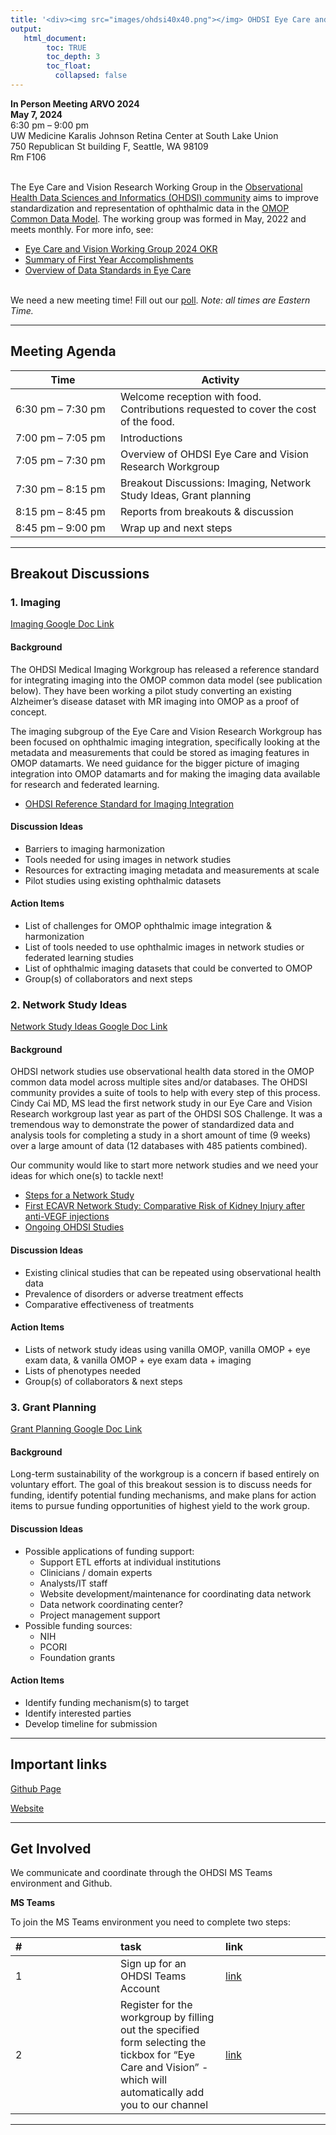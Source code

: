 ```yaml
---
title: '<div><img src="images/ohdsi40x40.png"></img> OHDSI Eye Care and Vision Research Working Group </div>'
output:
   html_document:
        toc: TRUE
        toc_depth: 3
        toc_float:
          collapsed: false
---
```


<div align="center"> **In Person Meeting ARVO 2024 ** </div> 
<div align="center"> **May 7, 2024 ** </div> 
<div align="center"> 6:30 pm – 9:00 pm </div> 
<div align="center"> UW Medicine Karalis Johnson Retina Center at South Lake Union </div> 
<div align="center"> 750 Republican St building F, Seattle, WA 98109 </div> 
<div align="center"> Rm F106 </div> 

<br>
The Eye Care and Vision Research Working Group in the [Observational Health Data Sciences and Informatics (OHDSI) community](ohdsi.org) aims to improve standardization and representation of ophthalmic data in the [OMOP Common Data Model](https://www.ohdsi.org/data-standardization/).  The working group was formed in May, 2022 and meets monthly. For more info, see: 

+ [Eye Care and Vision Working Group 2024 OKR](https://www.ohdsi.org/wp-content/uploads/2024/02/Eyecare-24.pdf)
+ [Summary of First Year Accomplishments](https://www.ohdsi.org/2023showcase-510/)
+ [Overview of Data Standards in Eye Care]( https://eyewiki.org/Data_Standards_in_Eye_Care)

<br>
We need a new meeting time!  Fill out our [poll](https://www.when2meet.com/?24887613-nv37a). *Note: all times are Eastern Time.*

---

## **Meeting Agenda**

| Time | Activity |
| ---- | -------- |
| 6:30 pm – 7:30 pm | Welcome reception with food.  Contributions requested to cover the cost of the food.| 
| 7:00 pm – 7:05 pm | Introductions |
| 7:05 pm – 7:30 pm | Overview of OHDSI Eye Care and Vision Research Workgroup | 
| 7:30 pm – 8:15 pm	| Breakout Discussions: Imaging, Network Study Ideas, Grant planning |
| 8:15 pm – 8:45 pm |	Reports from breakouts & discussion |
| 8:45 pm – 9:00 pm	| Wrap up and next steps |

---

## **Breakout Discussions** 

### 1. Imaging 
[Imaging Google Doc Link](https://docs.google.com/document/d/1HYZsTDA0hZajYqswC1Izn1Hq1T3pMMjSsCt_aXJNZhc/edit?usp=sharing)

#### Background
The OHDSI Medical Imaging Workgroup has released a reference standard for integrating imaging into the OMOP common data model (see publication below).  They have been working a pilot study converting an existing Alzheimer's disease dataset with MR imaging into OMOP as a proof of concept.
<p> The imaging subgroup of the Eye Care and Vision Research Workgroup has been focused on ophthalmic imaging integration, specifically looking at the metadata and measurements that could be stored as imaging features in OMOP datamarts.  We need guidance for the bigger picture of imaging integration into OMOP datamarts and for making the imaging data available for research and federated learning.

  + [OHDSI Reference Standard for Imaging Integration](https://link.springer.com/article/10.1007/s10278-024-00982-6)


#### Discussion Ideas
  + Barriers to imaging harmonization
  + Tools needed for using images in network studies
  + Resources for extracting imaging metadata and measurements at scale
  + Pilot studies using existing ophthalmic datasets

#### Action Items
  + List of challenges for OMOP ophthalmic image integration & harmonization
  + List of tools needed to use ophthalmic images in network studies or federated learning studies
  + List of ophthalmic imaging datasets that could be converted to OMOP
  + Group(s) of collaborators and next steps


### 2. Network Study Ideas

[Network Study Ideas Google Doc Link](https://docs.google.com/document/d/1Ljd-eP1vh_RXsV0gaajdArW-S_F0mHbDDqBFM5OeMn0/edit?usp=sharing)

#### Background

OHDSI network studies use observational health data stored in the OMOP common data model across multiple sites and/or databases.  The OHDSI community provides a suite of tools to help with every step of this process.  Cindy Cai MD, MS lead the first network study in our Eye Care and Vision Research workgroup last year as part of the OHDSI SOS Challenge.  It was a tremendous way to demonstrate the power of standardized data and analysis tools for completing a study in a short amount of time (9 weeks) over a large amount of data (12 databases with 485 patients combined).

<p> Our community would like to start more network studies and we need your ideas for which one(s) to tackle next!

  + [Steps for a Network Study](https://ohdsi.github.io/TheBookOfOhdsi/StudySteps.html#study-steps-in-detail)
  + [First ECAVR Network Study: Comparative Risk of Kidney Injury after anti-VEGF injections](https://pubmed.ncbi.nlm.nih.gov/38519026/)
  + [Ongoing OHDSI Studies](https://data.ohdsi.org/OhdsiStudies/)
    
#### Discussion Ideas
  
  + Existing clinical studies that can be repeated using observational health data
  + Prevalence of disorders or adverse treatment effects
  + Comparative effectiveness of treatments

#### Action Items
  
  + Lists of network study ideas using vanilla OMOP, vanilla OMOP + eye exam data, & vanilla OMOP + eye exam data + imaging
  + Lists of phenotypes needed
  + Group(s) of collaborators & next steps

### 3. Grant Planning

[Grant Planning Google Doc Link](https://docs.google.com/document/d/19GQj0sT32uFvDTYRVIRUiZ7h43qLm9KmcpuCEyVmbR4/edit)

#### Background 
Long-term sustainability of the workgroup is a concern if based entirely on voluntary effort.
The goal of this breakout session is to discuss needs for funding, identify potential funding mechanisms, and make plans for action items to pursue funding opportunities of highest yield to the work group.

#### Discussion Ideas

+ Possible applications of funding support:
  * Support ETL efforts at individual institutions 
  * Clinicians / domain experts
  * Analysts/IT staff 
  * Website development/maintenance for coordinating data network
  * Data network coordinating center?
  * Project management support 
+ Possible funding sources: 
  * NIH
  * PCORI 
  * Foundation grants 

#### Action Items

+ Identify funding mechanism(s) to target
+ Identify interested parties 
+ Develop timeline for submission 

---

## **Important links**

[Github Page](https://github.com/OHDSI/EyeCareVisionWG)

[Website](https://ohdsi.github.io/EyeCareVisionWG/)


---

## **Get Involved**

We communicate and coordinate through the OHDSI MS Teams environment and Github.

**MS Teams**

To join the MS Teams environment you need to complete two steps:

| # | task | link | 
|:-|:-|:-|
| 1 | Sign up for an OHDSI Teams Account | [link](https://forms.office.com/Pages/ResponsePage.aspx?id=lAAPoyCRq0q6TOVQkCOy1ZyG6Ud_r2tKuS0HcGnqiQZUQ05MOU9BSzEwOThZVjNQVVFGTDNZRENONiQlQCN0PWcu)|
| 2 | Register for the workgroup by filling out the specified form selecting the tickbox for "Eye Care and Vision" - which will automatically add you to our channel | [link](https://forms.office.com/Pages/ResponsePage.aspx?id=lAAPoyCRq0q6TOVQkCOy1ZyG6Ud_r2tKuS0HcGnqiQZUOVJFUzBFWE1aSVlLN0ozR01MUVQ4T0RGNyQlQCN0PWcu)|


---